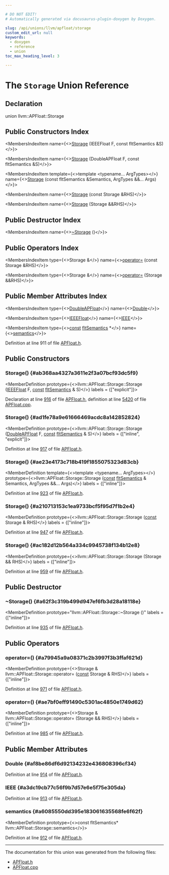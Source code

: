 ```yaml
---

# DO NOT EDIT!
# Automatically generated via docusaurus-plugin-doxygen by Doxygen.

slug: /api/unions/llvm/apfloat/storage
custom_edit_url: null
keywords:
  - doxygen
  - reference
  - union
toc_max_heading_level: 3

---
```





# The `Storage` Union Reference

<DoxygenPage pluginConfig={pluginConfig}>



## Declaration

<CodeBlock>union llvm::APFloat::Storage</CodeBlock>

## Public Constructors Index

<MembersIndex>

<MembersIndexItem
  name={<><a href="#ab368aa4327a3611e2f3a07bcf93dc5f9">Storage</a> (IEEEFloat F, const fltSemantics &amp;S)</>}>
</MembersIndexItem>

<MembersIndexItem
  name={<><a href="#ad1fe78a9e61666469acdc8a142852824">Storage</a> (DoubleAPFloat F, const fltSemantics &amp;S)</>}>
</MembersIndexItem>

<MembersIndexItem
  template={<>template &lt;typename... ArgTypes&gt;</>}
  name={<><a href="#ae23e4173c718b419f1855075323d83cb">Storage</a> (const fltSemantics &amp;Semantics, ArgTypes &amp;&amp;... Args)</>}>
</MembersIndexItem>

<MembersIndexItem
  name={<><a href="#a210713153c1ea9733bcf5f95d7f1b2e4">Storage</a> (const Storage &amp;RHS)</>}>
</MembersIndexItem>

<MembersIndexItem
  name={<><a href="#ac182d12b564a334c9945738f134b12e8">Storage</a> (Storage &amp;&amp;RHS)</>}>
</MembersIndexItem>

</MembersIndex>

## Public Destructor Index

<MembersIndex>

<MembersIndexItem
  name={<><a href="#a62f3c319b499d947ef6fb3d28a18118e">~Storage</a> ()</>}>
</MembersIndexItem>

</MembersIndex>

## Public Operators Index

<MembersIndex>

<MembersIndexItem
  type={<>Storage &amp;</>}
  name={<><a href="#a79945a9a08371c2b3997f3b3ffaf621d">operator=</a> (const Storage &amp;RHS)</>}>
</MembersIndexItem>

<MembersIndexItem
  type={<>Storage &amp;</>}
  name={<><a href="#ae7bf0eff91490c5301ac4850e1749d62">operator=</a> (Storage &amp;&amp;RHS)</>}>
</MembersIndexItem>

</MembersIndex>

## Public Member Attributes Index

<MembersIndex>

<MembersIndexItem
  type={<><a href="/docs/api/classes/llvm/detail/doubleapfloat">DoubleAPFloat</a></>}
  name={<><a href="#af8be86df6d92134232e436808396cf34">Double</a></>}>
</MembersIndexItem>

<MembersIndexItem
  type={<><a href="/docs/api/classes/llvm/detail/ieeefloat">IEEEFloat</a></>}
  name={<><a href="#a3dc19cb77c56f9b7d57e6e5f75e305da">IEEE</a></>}>
</MembersIndexItem>

<MembersIndexItem
  type={<><a href="/docs/api/files/lib/lib/target/lib/target/aarch64/aarch64promoteconstant-cpp/#a90f8350fecae261c25be85d38b451bff">const</a> <a href="/docs/api/structs/llvm/fltsemantics">fltSemantics</a> &#42;</>}
  name={<><a href="#a6085550dd395e183061635568fe6f62f">semantics</a></>}>
</MembersIndexItem>

</MembersIndex>


Definition at line 911 of file <a href="/docs/api/files/include/include/llvm/include/llvm/adt/apfloat-h">APFloat.h</a>.

<SectionDefinition>

## Public Constructors

### Storage() {#ab368aa4327a3611e2f3a07bcf93dc5f9}

<MemberDefinition
  prototype={<>llvm::APFloat::Storage::Storage (<a href="/docs/api/classes/llvm/detail/ieeefloat">IEEEFloat</a> F, <a href="/docs/api/files/lib/lib/target/lib/target/aarch64/aarch64promoteconstant-cpp/#a90f8350fecae261c25be85d38b451bff">const</a> <a href="/docs/api/structs/llvm/fltsemantics">fltSemantics</a> &amp; S)</>}
  labels = {["explicit"]}>

Declaration at line <a href="/docs/api/files/include/include/llvm/include/llvm/adt/apfloat-h/#l00916">916</a> of file <a href="/docs/api/files/include/include/llvm/include/llvm/adt/apfloat-h">APFloat.h</a>, definition at line <a href="/docs/api/files/lib/lib/support/apfloat-cpp/#l05420">5420</a> of file <a href="/docs/api/files/lib/lib/support/apfloat-cpp">APFloat.cpp</a>.
</MemberDefinition>

### Storage() {#ad1fe78a9e61666469acdc8a142852824}

<MemberDefinition
  prototype={<>llvm::APFloat::Storage::Storage (<a href="/docs/api/classes/llvm/detail/doubleapfloat">DoubleAPFloat</a> F, <a href="/docs/api/files/lib/lib/target/lib/target/aarch64/aarch64promoteconstant-cpp/#a90f8350fecae261c25be85d38b451bff">const</a> <a href="/docs/api/structs/llvm/fltsemantics">fltSemantics</a> &amp; S)</>}
  labels = {["inline", "explicit"]}>

Definition at line <a href="/docs/api/files/include/include/llvm/include/llvm/adt/apfloat-h/#l00917">917</a> of file <a href="/docs/api/files/include/include/llvm/include/llvm/adt/apfloat-h">APFloat.h</a>.
</MemberDefinition>

### Storage() {#ae23e4173c718b419f1855075323d83cb}

<MemberDefinition
  template={<>template &lt;typename... ArgTypes&gt;</>}
  prototype={<>llvm::APFloat::Storage::Storage (<a href="/docs/api/files/lib/lib/target/lib/target/aarch64/aarch64promoteconstant-cpp/#a90f8350fecae261c25be85d38b451bff">const</a> <a href="/docs/api/structs/llvm/fltsemantics">fltSemantics</a> &amp; Semantics, ArgTypes &amp;&amp;... Args)</>}
  labels = {["inline"]}>

Definition at line <a href="/docs/api/files/include/include/llvm/include/llvm/adt/apfloat-h/#l00923">923</a> of file <a href="/docs/api/files/include/include/llvm/include/llvm/adt/apfloat-h">APFloat.h</a>.
</MemberDefinition>

### Storage() {#a210713153c1ea9733bcf5f95d7f1b2e4}

<MemberDefinition
  prototype={<>llvm::APFloat::Storage::Storage (<a href="/docs/api/files/lib/lib/target/lib/target/aarch64/aarch64promoteconstant-cpp/#a90f8350fecae261c25be85d38b451bff">const</a> Storage &amp; RHS)</>}
  labels = {["inline"]}>

Definition at line <a href="/docs/api/files/include/include/llvm/include/llvm/adt/apfloat-h/#l00947">947</a> of file <a href="/docs/api/files/include/include/llvm/include/llvm/adt/apfloat-h">APFloat.h</a>.
</MemberDefinition>

### Storage() {#ac182d12b564a334c9945738f134b12e8}

<MemberDefinition
  prototype={<>llvm::APFloat::Storage::Storage (Storage &amp;&amp; RHS)</>}
  labels = {["inline"]}>

Definition at line <a href="/docs/api/files/include/include/llvm/include/llvm/adt/apfloat-h/#l00959">959</a> of file <a href="/docs/api/files/include/include/llvm/include/llvm/adt/apfloat-h">APFloat.h</a>.
</MemberDefinition>

</SectionDefinition>

<SectionDefinition>

## Public Destructor

### ~Storage() {#a62f3c319b499d947ef6fb3d28a18118e}

<MemberDefinition
  prototype="llvm::APFloat::Storage::~Storage ()"
  labels = {["inline"]}>

Definition at line <a href="/docs/api/files/include/include/llvm/include/llvm/adt/apfloat-h/#l00935">935</a> of file <a href="/docs/api/files/include/include/llvm/include/llvm/adt/apfloat-h">APFloat.h</a>.
</MemberDefinition>

</SectionDefinition>

<SectionDefinition>

## Public Operators

### operator=() {#a79945a9a08371c2b3997f3b3ffaf621d}

<MemberDefinition
  prototype={<>Storage &amp; llvm::APFloat::Storage::operator= (<a href="/docs/api/files/lib/lib/target/lib/target/aarch64/aarch64promoteconstant-cpp/#a90f8350fecae261c25be85d38b451bff">const</a> Storage &amp; RHS)</>}
  labels = {["inline"]}>

Definition at line <a href="/docs/api/files/include/include/llvm/include/llvm/adt/apfloat-h/#l00971">971</a> of file <a href="/docs/api/files/include/include/llvm/include/llvm/adt/apfloat-h">APFloat.h</a>.
</MemberDefinition>

### operator=() {#ae7bf0eff91490c5301ac4850e1749d62}

<MemberDefinition
  prototype={<>Storage &amp; llvm::APFloat::Storage::operator= (Storage &amp;&amp; RHS)</>}
  labels = {["inline"]}>

Definition at line <a href="/docs/api/files/include/include/llvm/include/llvm/adt/apfloat-h/#l00985">985</a> of file <a href="/docs/api/files/include/include/llvm/include/llvm/adt/apfloat-h">APFloat.h</a>.
</MemberDefinition>

</SectionDefinition>

<SectionDefinition>

## Public Member Attributes

### Double {#af8be86df6d92134232e436808396cf34}

<MemberDefinition
  prototype="DoubleAPFloat llvm::APFloat::Storage::Double">

Definition at line <a href="/docs/api/files/include/include/llvm/include/llvm/adt/apfloat-h/#l00914">914</a> of file <a href="/docs/api/files/include/include/llvm/include/llvm/adt/apfloat-h">APFloat.h</a>.
</MemberDefinition>

### IEEE {#a3dc19cb77c56f9b7d57e6e5f75e305da}

<MemberDefinition
  prototype="IEEEFloat llvm::APFloat::Storage::IEEE">

Definition at line <a href="/docs/api/files/include/include/llvm/include/llvm/adt/apfloat-h/#l00913">913</a> of file <a href="/docs/api/files/include/include/llvm/include/llvm/adt/apfloat-h">APFloat.h</a>.
</MemberDefinition>

### semantics {#a6085550dd395e183061635568fe6f62f}

<MemberDefinition
  prototype={<>const fltSemantics&#42; llvm::APFloat::Storage::semantics</>}>

Definition at line <a href="/docs/api/files/include/include/llvm/include/llvm/adt/apfloat-h/#l00912">912</a> of file <a href="/docs/api/files/include/include/llvm/include/llvm/adt/apfloat-h">APFloat.h</a>.
</MemberDefinition>

</SectionDefinition>

<hr/>

The documentation for this union was generated from the following files:

<ul>
<li><a href="/docs/api/files/include/include/llvm/include/llvm/adt/apfloat-h">APFloat.h</a></li>
<li><a href="/docs/api/files/lib/lib/support/apfloat-cpp">APFloat.cpp</a></li>
</ul>

</DoxygenPage>
